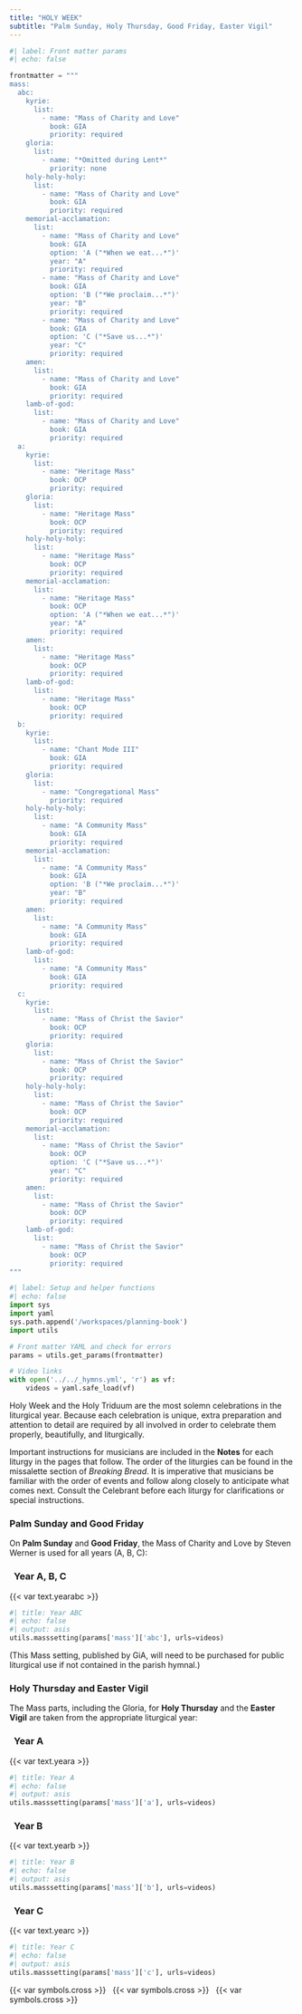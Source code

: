 ```yaml
---
title: "HOLY WEEK"
subtitle: "Palm Sunday, Holy Thursday, Good Friday, Easter Vigil"
---
```


```python
#| label: Front matter params
#| echo: false

frontmatter = """
mass:
  abc:
    kyrie:
      list:
        - name: "Mass of Charity and Love"
          book: GIA
          priority: required
    gloria:
      list:
        - name: "*Omitted during Lent*"
          priority: none
    holy-holy-holy:
      list:
        - name: "Mass of Charity and Love"
          book: GIA
          priority: required
    memorial-acclamation:
      list:
        - name: "Mass of Charity and Love"
          book: GIA
          option: 'A ("*When we eat...*")'
          year: "A"
          priority: required
        - name: "Mass of Charity and Love"
          book: GIA
          option: 'B ("*We proclaim...*")'
          year: "B"
          priority: required
        - name: "Mass of Charity and Love"
          book: GIA
          option: 'C ("*Save us...*")'
          year: "C"
          priority: required
    amen:
      list:
        - name: "Mass of Charity and Love"
          book: GIA
          priority: required
    lamb-of-god:
      list:
        - name: "Mass of Charity and Love"
          book: GIA
          priority: required
  a:
    kyrie:
      list:
        - name: "Heritage Mass"
          book: OCP
          priority: required
    gloria:
      list:
        - name: "Heritage Mass"
          book: OCP
          priority: required
    holy-holy-holy:
      list:
        - name: "Heritage Mass"
          book: OCP
          priority: required
    memorial-acclamation:
      list:
        - name: "Heritage Mass"
          book: OCP
          option: 'A ("*When we eat...*")'
          year: "A"
          priority: required
    amen:
      list:
        - name: "Heritage Mass"
          book: OCP
          priority: required
    lamb-of-god:
      list:
        - name: "Heritage Mass"
          book: OCP
          priority: required
  b:
    kyrie:
      list:
        - name: "Chant Mode III"
          book: GIA
          priority: required
    gloria:
      list:
        - name: "Congregational Mass"
          priority: required
    holy-holy-holy:
      list:
        - name: "A Community Mass"
          book: GIA
          priority: required
    memorial-acclamation:
      list:
        - name: "A Community Mass"
          book: GIA
          option: 'B ("*We proclaim...*")'
          year: "B"
          priority: required
    amen:
      list:
        - name: "A Community Mass"
          book: GIA
          priority: required
    lamb-of-god:
      list:
        - name: "A Community Mass"
          book: GIA
          priority: required
  c:
    kyrie:
      list:
        - name: "Mass of Christ the Savior"
          book: OCP
          priority: required
    gloria:
      list:
        - name: "Mass of Christ the Savior"
          book: OCP
          priority: required
    holy-holy-holy:
      list:
        - name: "Mass of Christ the Savior"
          book: OCP
          priority: required
    memorial-acclamation:
      list:
        - name: "Mass of Christ the Savior"
          book: OCP
          option: 'C ("*Save us...*")'
          year: "C"
          priority: required
    amen:
      list:
        - name: "Mass of Christ the Savior"
          book: OCP
          priority: required
    lamb-of-god:
      list:
        - name: "Mass of Christ the Savior"
          book: OCP
          priority: required
"""
```

```python
#| label: Setup and helper functions
#| echo: false
import sys
import yaml
sys.path.append('/workspaces/planning-book')
import utils

# Front matter YAML and check for errors
params = utils.get_params(frontmatter)

# Video links
with open('../../_hymns.yml', 'r') as vf:
    videos = yaml.safe_load(vf)
```

::: {.red}
Holy Week and the Holy Triduum are the most solemn celebrations in the
liturgical year. Because each celebration is unique, extra preparation and
attention to detail are required by all involved in order to celebrate them
properly, beautifully, and liturgically.

Important instructions for musicians are included in the **Notes** for each
liturgy in the pages that follow. The order of the liturgies can be found in the missalette section of *Breaking Bread*. It is imperative that musicians be familiar with the order of events and follow along closely to anticipate what comes next. Consult the Celebrant before each liturgy for clarifications or special instructions.
:::

### Palm Sunday and Good Friday {.red}

::: {.red}
On **Palm Sunday** and **Good Friday**, the [Mass of Charity and Love]{.black} by Steven Werner is used for all years (A, B, C):
:::

::: {.titlered}
### &nbsp; Year A, B, C
:::
{{< var text.yearabc >}}

```python
#| title: Year ABC
#| echo: false
#| output: asis
utils.masssetting(params['mass']['abc'], urls=videos)
```

::: {.red}
(This Mass setting, published by GiA, will need to be purchased for public liturgical use if not contained in the parish hymnal.)
:::

### Holy Thursday and Easter Vigil {.red}

::: {.red}
The Mass parts, including the [Gloria]{.black}, for **Holy Thursday** and the **Easter Vigil** are taken from the appropriate liturgical year:
:::

::: {.titlered}
### &nbsp; Year A
:::
{{< var text.yeara >}}

```python
#| title: Year A
#| echo: false
#| output: asis
utils.masssetting(params['mass']['a'], urls=videos)
```

::: {.titlered}
### &nbsp; Year B
:::
{{< var text.yearb >}}

```python
#| title: Year B
#| echo: false
#| output: asis
utils.masssetting(params['mass']['b'], urls=videos)
```

::: {.titlered}
### &nbsp; Year C
:::
{{< var text.yearc >}}

```python
#| title: Year C
#| echo: false
#| output: asis
utils.masssetting(params['mass']['c'], urls=videos)
```

::: {.centered}
{{< var symbols.cross >}} &nbsp; {{< var symbols.cross >}} &nbsp; {{< var symbols.cross >}}
:::